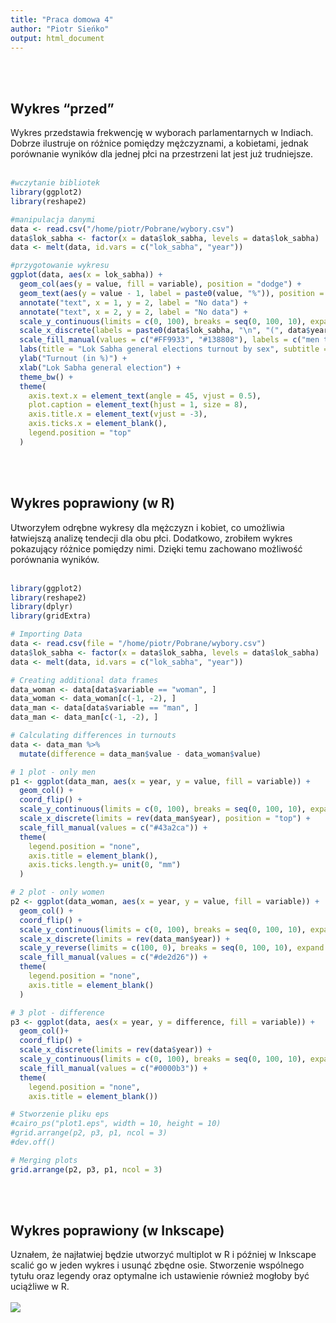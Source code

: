 ```yaml
---
title: "Praca domowa 4"
author: "Piotr Sieńko"
output: html_document
---
```


 
  <style type="text/css">
  .main-container {
    max-width: 1300px;
    margin-left: auto;
    margin-right: auto;
  }
</style>


<br/><br/>

## Wykres "przed"
Wykres przedstawia frekwencję w wyborach parlamentarnych w Indiach. Dobrze ilustruje on różnice pomiędzy mężczyznami, a kobietami, jednak porównanie wyników dla jednej płci na przestrzeni lat jest już trudniejsze. 
<br/><br/>
```r
#wczytanie bibliotek
library(ggplot2)
library(reshape2)

#manipulacja danymi
data <- read.csv("/home/piotr/Pobrane/wybory.csv")
data$lok_sabha <- factor(x = data$lok_sabha, levels = data$lok_sabha)
data <- melt(data, id.vars = c("lok_sabha", "year"))

#przygotowanie wykresu
ggplot(data, aes(x = lok_sabha)) +
  geom_col(aes(y = value, fill = variable), position = "dodge") +
  geom_text(aes(y = value - 1, label = paste0(value, "%")), position = position_dodge2(width = 0.9), size = 2.5) +
  annotate("text", x = 1, y = 2, label = "No data") +
  annotate("text", x = 2, y = 2, label = "No data") +
  scale_y_continuous(limits = c(0, 100), breaks = seq(0, 100, 10), expand = c(0, 0)) +
  scale_x_discrete(labels = paste0(data$lok_sabha, "\n", "(", data$year, ")")) +
  scale_fill_manual(values = c("#FF9933", "#138808"), labels = c("men turnout", "women turnout")) +
  labs(title = "Lok Sabha general elections turnout by sex", subtitle = "", caption = "Source: India Press Information Bureau", fill = "Legend:") +
  ylab("Turnout (in %)") +
  xlab("Lok Sabha general election") +
  theme_bw() +
  theme(
    axis.text.x = element_text(angle = 45, vjust = 0.5),
    plot.caption = element_text(hjust = 1, size = 8),
    axis.title.x = element_text(vjust = -3),
    axis.ticks.x = element_blank(),
    legend.position = "top"
  )
```
<br/><br/>

## Wykres poprawiony (w R)

Utworzyłem odrębne wykresy dla mężczyzn i kobiet, co umożliwia łatwiejszą analizę tendecji dla obu płci. Dodatkowo, zrobiłem wykres pokazujący różnice pomiędzy nimi. Dzięki temu zachowano możliwość porównania wyników. 
<br/><br/>
```r

library(ggplot2)
library(reshape2)
library(dplyr)
library(gridExtra)

# Importing Data
data <- read.csv(file = "/home/piotr/Pobrane/wybory.csv")
data$lok_sabha <- factor(x = data$lok_sabha, levels = data$lok_sabha)
data <- melt(data, id.vars = c("lok_sabha", "year"))

# Creating additional data frames
data_woman <- data[data$variable == "woman", ]
data_woman <- data_woman[c(-1, -2), ]
data_man <- data[data$variable == "man", ]
data_man <- data_man[c(-1, -2), ]

# Calculating differences in turnouts
data <- data_man %>%
  mutate(difference = data_man$value - data_woman$value)

# 1 plot - only men
p1 <- ggplot(data_man, aes(x = year, y = value, fill = variable)) +
  geom_col() +
  coord_flip() +
  scale_y_continuous(limits = c(0, 100), breaks = seq(0, 100, 10), expand = c(0, 0))+
  scale_x_discrete(limits = rev(data_man$year), position = "top") +
  scale_fill_manual(values = c("#43a2ca")) +
  theme(
    legend.position = "none",
    axis.title = element_blank(),
    axis.ticks.length.y= unit(0, "mm")
  ) 

# 2 plot - only women
p2 <- ggplot(data_woman, aes(x = year, y = value, fill = variable)) +
  geom_col() +
  coord_flip() +
  scale_y_continuous(limits = c(0, 100), breaks = seq(0, 100, 10), expand = c(0, 0)) +
  scale_x_discrete(limits = rev(data_man$year)) +
  scale_y_reverse(limits = c(100, 0), breaks = seq(0, 100, 10), expand = c(0, 0)) +
  scale_fill_manual(values = c("#de2d26")) +
  theme(
    legend.position = "none",
    axis.title = element_blank()
  )

# 3 plot - difference
p3 <- ggplot(data, aes(x = year, y = difference, fill = variable)) +
  geom_col()+
  coord_flip() +
  scale_x_discrete(limits = rev(data$year)) +
  scale_y_continuous(limits = c(0, 100), breaks = seq(0, 100, 10), expand = c(0, 0)) +
  scale_fill_manual(values = c("#0000b3")) +
  theme(
    legend.position = "none",
    axis.title = element_blank())

# Stworzenie pliku eps
#cairo_ps("plot1.eps", width = 10, height = 10)
#grid.arrange(p2, p3, p1, ncol = 3)  
#dev.off()

# Merging plots
grid.arrange(p2, p3, p1, ncol = 3)  

```
<br/><br/>

## Wykres poprawiony (w Inkscape)

Uznałem, że najłatwiej będzie utworzyć multiplot w R i później w Inkscape scalić go w jeden wykres i usunąć zbędne osie. Stworzenie wspólnego tytułu oraz legendy oraz optymalne ich ustawienie również mogłoby być uciążliwe w R.
<br/><br/>
![](/home/piotr/plot_png.png)